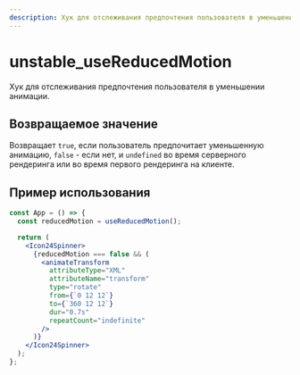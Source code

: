 ```yaml
---
description: Хук для отслеживания предпочтения пользователя в уменьшении анимации.
---
```


<Overview type="hook" forcedPath="lib/animation/useReducedMotion.ts">

# unstable_useReducedMotion

Хук для отслеживания предпочтения пользователя в уменьшении анимации.

</Overview>

## Возвращаемое значение

Возвращает `true`, если пользователь предпочитает уменьшенную анимацию,
`false` - если нет, и `undefined` во время серверного рендеринга или во время
первого рендеринга на клиенте.

## Пример использования

```jsx
const App = () => {
  const reducedMotion = useReducedMotion();

  return (
    <Icon24Spinner>
      {reducedMotion === false && (
        <animateTransform
          attributeType="XML"
          attributeName="transform"
          type="rotate"
          from={`0 12 12`}
          to={`360 12 12`}
          dur="0.7s"
          repeatCount="indefinite"
        />
      )}
    </Icon24Spinner>
  );
};
```
